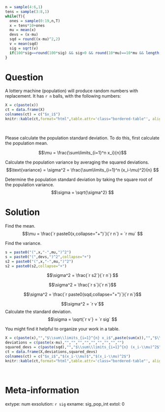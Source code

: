 ```r
n = sample(4:6,1)
tens = sample(3:8,1)
while(T){
  ones = sample(0:19,n,T)
  x = tens*10+ones
  mu = mean(x)
  devs = (x-mu)
  sqd = round((x-mu)^2,2)
  v = mean(sqd)
  sig = sqrt(v)
  if(100*sig==round(100*sig) && sig>0 && round(10*mu)==10*mu && length(unique(sqd))>1){break}
}
```

Question
========

<style type="text/css" rel="stylesheet">
.bordered-table {
    border-collapse: collapse;
    border-spacing: 0;
    border:2px solid #000000;
}
.bordered-table th {
    border:2px solid #000000;
    padding: 4px;
}
.bordered-table td{
    border:2px solid #000000;
    padding: 4px;
}
</style>

A lottery machine (population) will produce random numbers with replacement. It has `r n` balls, with the following numbers:

```r
X = c(paste(x))
ct = data.frame(X)
colnames(ct) = c("$x_i$")
knitr::kable(ct,format="html",table.attr='class="bordered-table"', align = "cccc",row.names=F)
```
\


Please calculate the population standard deviation. To do this, first calculate the population mean.

$$\mu = \frac{\sum\limits_{i=1}^n x_i}{n}$$

Calculate the population variance by averaging the squared deviations.
$$\text{variance} = \sigma^2 = \frac{\sum\limits_{i=1}^n (x_i-\mu)^2}{n} $$

Determine the population standard deviation by taking the square root of the population variance.
$$\sigma = \sqrt{\sigma^2} $$


Solution
========

<style type="text/css" rel="stylesheet">
.bordered-table {
    border-collapse: collapse;
    border-spacing: 0;
    border:2px solid #000000;
}
.bordered-table th {
    border:2px solid #000000;
    padding: 4px;
}
.bordered-table td{
    border:2px solid #000000;
    padding: 4px;
}
</style>

Find the mean.
$$\mu = \frac{`r paste0(x,collapse="+")`}{`r n`} = `r mu` $$

Find the variance.

```r
s = paste0("(",x,"-",mu,")^2")
s = paste0("(",devs,")^2",collapse="+")
s2 = paste0("(",x,"-",mu,")^2")
s2 = paste0(s2,collapse="+")
```

$$\sigma^2 = \frac{`r s2`}{`r n`} $$

$$\sigma^2 = \frac{`r s`}{`r n`}$$

$$\sigma^2 = \frac{`r paste0(sqd,collapse="+")`}{`r n`}$$

$$\sigma^2 = `r v`$$
Calculate the standard deviation.
$$\sigma = \sqrt{`r v`} = `r sig` $$


You might find it helpful to organize your work in a table.

```r
X = c(paste(x),"","$\\sum\\limits_{i=1}^{n} x_i$",paste(sum(x)),"","$\\mu$",paste(mean(x)),"","","")
deviations = c(paste(x-mu),"","","","","","","","","")
squared_devs = c(paste(sqd),"","$\\sum\\limits_{i=1}^{n} (x_i-\\mu)^2$",paste(sum(sqd)),"","$\\sigma^2$",paste(mean(sqd)),"","$\\sigma$",paste(sig))
ct = data.frame(X,deviations,squared_devs)
colnames(ct) = c("$x_i$","$(x_i-\\mu)$","$(x_i-\\mu)^2$")
knitr::kable(ct,format="html",table.attr='class="bordered-table"', align = "cccc",row.names=F)
```
\

Meta-information
================
extype: num
exsolution: `r sig`
exname: sig_pop_int
extol: 0
